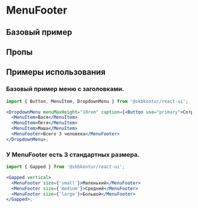 
<Meta of={MenuFooterStories} />

# MenuFooter

<Description />

## Базовый пример

<Primary />

## Пропы

<Controls />

## Примеры использования

### Базовый пример меню с заголовками.

```jsx harmony
import { Button, MenuItem, DropdownMenu } from '@skbkontur/react-ui';

<DropdownMenu menuMaxHeight="10rem" caption={<Button use="primary">Сотрудники компании</Button>}>
  <MenuItem>Вася</MenuItem>
  <MenuItem>Петя</MenuItem>
  <MenuItem>Маша</MenuItem>
  <MenuFooter>Всего 3 человека</MenuFooter>
</DropdownMenu>;
```

### У MenuFooter есть 3 стандартных размера.

```jsx harmony
import { Gapped } from '@skbkontur/react-ui';

<Gapped vertical>
  <MenuFooter size={'small'}>Маленький</MenuFooter>
  <MenuFooter size={'medium'}>Средний</MenuFooter>
  <MenuFooter size={'large'}>Большой</MenuFooter>
</Gapped>;
```
